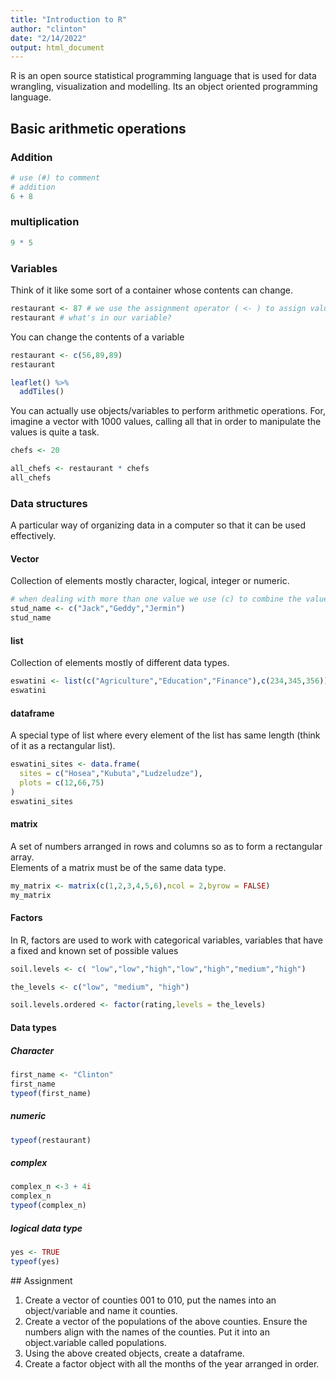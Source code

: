 ```yaml
---
title: "Introduction to R"
author: "clinton"
date: "2/14/2022"
output: html_document
---
```


R is an open source statistical programming language that is used for data wrangling, visualization and modelling. 
Its an object oriented programming language.   

## Basic arithmetic operations

### Addition
```r
# use (#) to comment 
# addition
6 + 8

```



### multiplication 
```r
9 * 5
```

### Variables  
Think of it like some sort of a container whose contents can change.    

```r
restaurant <- 87 # we use the assignment operator ( <- ) to assign values to variables
restaurant # what's in our variable? 

```

You can change the contents of a variable 

```r
restaurant <- c(56,89,89)
restaurant 
```

```r
leaflet() %>%
  addTiles()
```


You can actually use objects/variables to perform arithmetic operations. For, imagine a vector with 1000 values, calling all that in order to manipulate the values is quite a task.  

```r

chefs <- 20

all_chefs <- restaurant * chefs
all_chefs
```

### Data structures  
A particular way of organizing data in a computer so that it can be used effectively.

#### Vector  
Collection of elements mostly character, logical, integer or numeric.  

```r
# when dealing with more than one value we use (c) to combine the values into a vector. 
stud_name <- c("Jack","Geddy","Jermin")
stud_name
```

#### list    
Collection of elements mostly of different data types.  

```r
eswatini <- list(c("Agriculture","Education","Finance"),c(234,345,356))
eswatini
```

#### dataframe     
A special type of list where every element of the list has same length (think of it as a rectangular list).   

```r
eswatini_sites <- data.frame(
  sites = c("Hosea","Kubuta","Ludzeludze"),
  plots = c(12,66,75)
)
eswatini_sites
```

#### matrix    
A set of numbers arranged in rows and columns so as to form a rectangular array.  
Elements of a matrix must be of the same data type.   

```r
my_matrix <- matrix(c(1,2,3,4,5,6),ncol = 2,byrow = FALSE)
my_matrix
```
 
#### Factors  

In R, factors are used to work with categorical variables, variables that have a fixed and known set of possible values

```r
soil.levels <- c( "low","low","high","low","high","medium","high")

the_levels <- c("low", "medium", "high")

soil.levels.ordered <- factor(rating,levels = the_levels)

```

#### Data types
##### Character  

```r
first_name <- "Clinton"
first_name 
typeof(first_name)
```
 
##### numeric
```r
typeof(restaurant)
```
 
##### complex
```r
complex_n <-3 + 4i
complex_n
typeof(complex_n)
```
 
##### logical data type
```r
yes <- TRUE
typeof(yes)
```
 
 
 ## Assignment    
 
 1. Create a vector of counties 001 to 010, put the names into an object/variable and name it counties.       
 2. Create a vector of the populations of the above counties. Ensure the numbers align with the names of the counties. Put it into an object.variable called populations.     
 3. Using the above created objects, create a dataframe.    
 4. Create a factor object with all the months of the year arranged in order.     
 